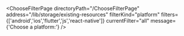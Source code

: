 


<ChooseFilterPage
    directoryPath="/ChooseFilterPage"
    address="/lib/storage/existing-resources"
    filterKind="platform"
    filters={['android','ios','flutter','js','react-native']}
    currentFilter="all"
    message={'Choose a platform:'}
/>
